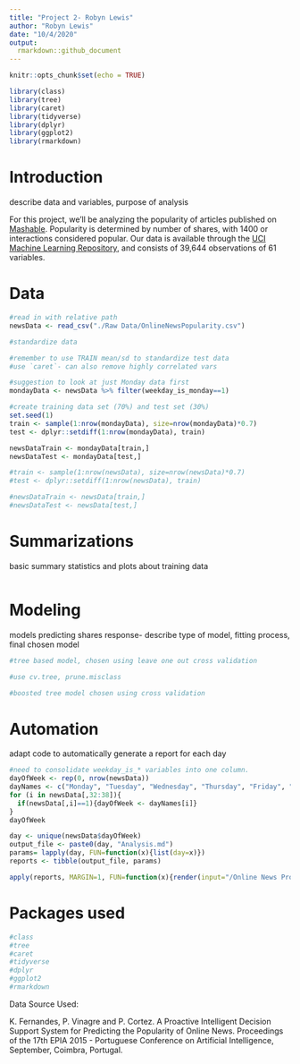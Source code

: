 ```yaml
---
title: "Project 2- Robyn Lewis"
author: "Robyn Lewis"
date: "10/4/2020"
output: 
  rmarkdown::github_document
---
```


```r
knitr::opts_chunk$set(echo = TRUE)

library(class)
library(tree)
library(caret)
library(tidyverse)
library(dplyr)
library(ggplot2)
library(rmarkdown)
```

# Introduction

describe data and variables, purpose of analysis

For this project, we'll be analyzing the popularity of articles published on [Mashable](mashable.com). Popularity is determined by number of shares, with 1400 or interactions considered popular. Our data is available through the  [UCI Machine Learning Repository](https://archive.ics.uci.edu/ml/datasets/Online+News+Popularity), and consists of 39,644 observations of 61 variables. 

# Data

```r
#read in with relative path
newsData <- read_csv("./Raw Data/OnlineNewsPopularity.csv")

#standardize data

#remember to use TRAIN mean/sd to standardize test data
#use `caret`- can also remove highly correlated vars
```
```r
#suggestion to look at just Monday data first
mondayData <- newsData %>% filter(weekday_is_monday==1)
```

```r
#create training data set (70%) and test set (30%)
set.seed(1)
train <- sample(1:nrow(mondayData), size=nrow(mondayData)*0.7)
test <- dplyr::setdiff(1:nrow(mondayData), train)

newsDataTrain <- mondayData[train,]
newsDataTest <- mondayData[test,]

#train <- sample(1:nrow(newsData), size=nrow(newsData)*0.7)
#test <- dplyr::setdiff(1:nrow(newsData), train)

#newsDataTrain <- newsData[train,]
#newsDataTest <- newsData[test,]

```

# Summarizations

basic summary statistics and plots about training data 

```r

```

# Modeling

models predicting shares response- describe type of model, fitting process, final chosen model

```r
#tree based model, chosen using leave one out cross validation

#use cv.tree, prune.misclass
```

```r
#boosted tree model chosen using cross validation
```

# Automation

adapt code to automatically generate a report for each day

```r
#need to consolidate weekday_is_* variables into one column. 
dayOfWeek <- rep(0, nrow(newsData))
dayNames <- c("Monday", "Tuesday", "Wednesday", "Thursday", "Friday", "Saturday", "Sunday")
for (i in newsData[,32:38]){
  if(newsData[,i]==1){dayOfWeek <- dayNames[i]}
}
dayOfWeek
```



```r
day <- unique(newsData$dayOfWeek)
output_file <- paste0(day, "Analysis.md")
params= lapply(day, FUN=function(x){list(day=x)})
reports <- tibble(output_file, params)

apply(reports, MARGIN=1, FUN=function(x){render(input="/Online News Project.Rmd", output_file=x[[1]], params=x[[2]])})
```

# Packages used
```r
#class
#tree
#caret
#tidyverse
#dplyr
#ggplot2
#rmarkdown
```

Data Source Used:

K. Fernandes, P. Vinagre and P. Cortez. A Proactive Intelligent Decision
    Support System for Predicting the Popularity of Online News. Proceedings
    of the 17th EPIA 2015 - Portuguese Conference on Artificial Intelligence,
    September, Coimbra, Portugal.

